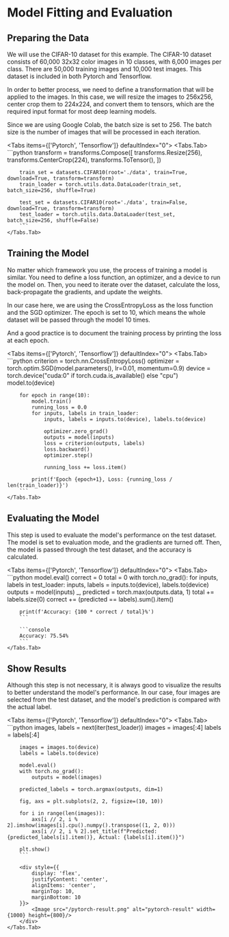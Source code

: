 
# Model Fitting and Evaluation

## Preparing the Data

We will use the CIFAR-10 dataset for this example. The CIFAR-10 dataset consists of 60,000 32x32 color images in 10 classes,
with 6,000 images per class. There are 50,000 training images and 10,000 test images. This dataset is included in both Pytorch and Tensorflow.

In order to better process, we need to define a transformation that will be applied to the images.
In this case, we will resize the images to 256x256, center crop them to 224x224, and convert them to tensors, which are the required input format for most deep learning models.

Since we are using Google Colab, the batch size is set to 256. The batch size is the number of images that will be processed in each iteration.

<Tabs items={['Pytorch', 'Tensorflow']} defaultIndex="0">
    <Tabs.Tab>
        ```python
        transform = transforms.Compose([
            transforms.Resize(256),
            transforms.CenterCrop(224),
            transforms.ToTensor(),
        ])

        train_set = datasets.CIFAR10(root='./data', train=True, download=True, transform=transform)
        train_loader = torch.utils.data.DataLoader(train_set, batch_size=256, shuffle=True)

        test_set = datasets.CIFAR10(root='./data', train=False, download=True, transform=transform)
        test_loader = torch.utils.data.DataLoader(test_set, batch_size=256, shuffle=False)
        ```
    </Tabs.Tab>
</Tabs>

## Training the Model

No matter which framework you use, the process of training a model is similar. You need to define a loss function, an optimizer, and a device to run the model on.
Then, you need to iterate over the dataset, calculate the loss, back-propagate the gradients, and update the weights.

In our case here, we are using the CrossEntropyLoss as the loss function and the SGD optimizer. The epoch is set to 10, which means
the whole dataset will be passed through the model 10 times.

And a good practice is to document the training process by printing the loss at each epoch.

<Tabs items={['Pytorch', 'Tensorflow']} defaultIndex="0">
    <Tabs.Tab>
        ```python
        criterion = torch.nn.CrossEntropyLoss()
        optimizer = torch.optim.SGD(model.parameters(), lr=0.01, momentum=0.9)
        device = torch.device("cuda:0" if torch.cuda.is_available() else "cpu")
        model.to(device)

        for epoch in range(10):
            model.train()
            running_loss = 0.0
            for inputs, labels in train_loader:
                inputs, labels = inputs.to(device), labels.to(device)

                optimizer.zero_grad()
                outputs = model(inputs)
                loss = criterion(outputs, labels)
                loss.backward()
                optimizer.step()

                running_loss += loss.item()

            print(f'Epoch {epoch+1}, Loss: {running_loss / len(train_loader)}')
        ```
    </Tabs.Tab>
</Tabs>

## Evaluating the Model

This step is used to evaluate the model's performance on the test dataset. The model is set to evaluation mode, and the gradients are turned off.
Then, the model is passed through the test dataset, and the accuracy is calculated.

<Tabs items={['Pytorch', 'Tensorflow']} defaultIndex="0">
    <Tabs.Tab>
        ```python
        model.eval()
        correct = 0
        total = 0
        with torch.no_grad():
            for inputs, labels in test_loader:
                inputs, labels = inputs.to(device), labels.to(device)
                outputs = model(inputs)
                _, predicted = torch.max(outputs.data, 1)
                total += labels.size(0)
                correct += (predicted == labels).sum().item()

        print(f'Accuracy: {100 * correct / total}%')
        ```

        ```console
        Accuracy: 75.54%
        ```
    </Tabs.Tab>
</Tabs>

## Show Results

Although this step is not necessary, it is always good to visualize the results to better understand the model's performance.
In our case, four images are selected from the test dataset, and the model's prediction is compared with the actual label.

<Tabs items={['Pytorch', 'Tensorflow']} defaultIndex="0">
    <Tabs.Tab>
        ```python
        images, labels = next(iter(test_loader))
        images = images[:4]
        labels = labels[:4]

        images = images.to(device)
        labels = labels.to(device)

        model.eval()
        with torch.no_grad():
            outputs = model(images)

        predicted_labels = torch.argmax(outputs, dim=1)

        fig, axs = plt.subplots(2, 2, figsize=(10, 10))

        for i in range(len(images)):
            axs[i // 2, i % 2].imshow(images[i].cpu().numpy().transpose((1, 2, 0)))
            axs[i // 2, i % 2].set_title(f"Predicted: {predicted_labels[i].item()}, Actual: {labels[i].item()}")

        plt.show()
        ```

        <div style={{
            display: 'flex',
            justifyContent: 'center',
            alignItems: 'center',
            marginTop: 10,
            marginBottom: 10
        }}>
            <Image src="/pytorch-result.png" alt="pytorch-result" width={1000} height={800}/>
        </div>
    </Tabs.Tab>
</Tabs>
